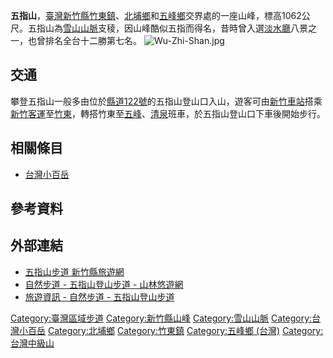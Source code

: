 {{Infobox Mountain
| 名稱 = 五指山
| 照片 = Mountain of fire-fingers.jpg
| 照片說明 = 五峰並立的五指山。左後為麥巴來山。
| 海拔 = {{Convert|1062|m|ft|0|link=on}}
| 位置 = [[新竹縣|新竹縣]][[竹東鎮|竹東鎮]]、[[北埔鄉|北埔鄉]]<br>和[[五峰鄉_(台灣)|五峰鄉]]交界
| 山脈 = [[雪山山脈|雪山山脈]]支稜
| 相對高度 = 
| 座標 = 
| 地形圖 = 
| 類別 = 
| 年齡 = 
| 最近喷发 = 
| 首次登頂 =
| 攀登路線 =
}}

'''五指山'''，[[臺灣|臺灣]][[新竹縣|新竹縣]][[竹東鎮|竹東鎮]]、[[北埔鄉|北埔鄉]]和[[五峰鄉_(台灣)|五峰鄉]]交界處的一座山峰，標高1062公尺。五指山為[[雪山山脈|雪山山脈]]支稜，因山峰酷似五指而得名，昔時曾入選[[淡水廳|淡水廳]]八景之一，也曾排名全台十二勝第七名。
[[File:Wu-Zhi-Shan.jpg|thumb]]
==交通==

攀登五指山一般多由位於[[縣道122號|縣道122號]]的五指山登山口入山，遊客可由[[新竹車站|新竹車站]]搭乘[[新竹客運|新竹客運]]至[[竹東鎮|竹東]]，轉搭竹東至[[五峰鄉_(臺灣)|五峰]]、[[五峰鄉_(臺灣)|清泉]]班車，於五指山登山口下車後開始步行。

==相關條目==
*[[台灣小百岳|台灣小百岳]]

==參考資料==
<div class="references-small">
<references />
</div>

==外部連結== 
*[http://travel.hsinchu.gov.tw/Article/Details/3832988F-3E09-4648-A210-766405913A52?collectionid=2A6A8677-6508-4701-90FB-4881FBE2F14E 五指山步道 新竹縣旅遊網]{{Wayback|url=http://travel.hsinchu.gov.tw/Article/Details/3832988F-3E09-4648-A210-766405913A52?collectionid=2A6A8677-6508-4701-90FB-4881FBE2F14E |date=20181018214928 }}
*[https://recreation.forest.gov.tw/Trail/RT?typ=3&tr_id=044 自然步道 - 五指山登山步道 - 山林悠遊網] {{Wayback|url=https://recreation.forest.gov.tw/Trail/RT?typ=3&tr_id=044 |date=20201127012417 }}
*[https://www.forest.gov.tw/0000288 旅遊資訊 - 自然步道 - 五指山登山步道] {{Wayback|url=https://www.forest.gov.tw/0000288 |date=20210115015307 }}

{{臺灣區域步道}}
{{TW-geo-stub}}

[[Category:臺灣區域步道|Category:臺灣區域步道]]
[[Category:新竹縣山峰|Category:新竹縣山峰]]
[[Category:雪山山脈|Category:雪山山脈]]
[[Category:台灣小百岳|Category:台灣小百岳]]
[[Category:北埔鄉|Category:北埔鄉]]
[[Category:竹東鎮|Category:竹東鎮]]
[[Category:五峰鄉_(台灣)|Category:五峰鄉 (台灣)]]
[[Category:台灣中級山|Category:台灣中級山]]